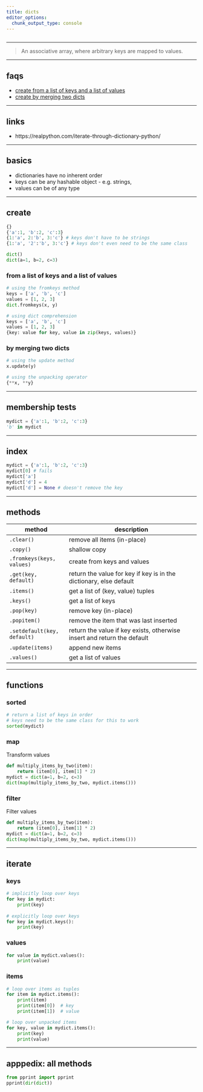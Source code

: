 ```yaml
---
title: dicts
editor_options: 
  chunk_output_type: console
---
```


```r
```

*********************************************************************

> An associative array, where arbitrary keys are mapped to values.

*********************************************************************

## faqs

* [create from a list of keys and a list of values](#create-from-two-lists)  
* [create by merging two dicts](#create-by-merging-two-dicts)  

*********************************************************************

## links

* https://realpython.com/iterate-through-dictionary-python/  

*********************************************************************

## basics

* dictionaries have no inherent order  
* keys can be any hashable object - e.g. strings, 
* values can be of any type  

*********************************************************************

## create

```python
{}
{'a':1, 'b':2, 'c':3}
{1:'a', 2:'b', 3:'c'} # keys don't have to be strings
{1:'a', '2':'b', 3:'c'} # keys don't even need to be the same class

dict()
dict(a=1, b=2, c=3)
```

### from a list of keys and a list of values {#create-from-two-lists}

```python
# using the fromkeys method
keys = ['a', 'b', 'c']
values = [1, 2, 3]
dict.fromkeys(x, y)

# using dict comprehension
keys = ['a', 'b', 'c']
values = [1, 2, 3]
{key: value for key, value in zip(keys, values)}
```

### by merging two dicts {#create-by-merging-two-dicts}

```python
# using the update method
x.update(y)

# using the unpacking operator
{**x, **y}
```

*********************************************************************

## membership tests

```python
mydict = {'a':1, 'b':2, 'c':3}
'b' in mydict
```

*********************************************************************

## index

```python
mydict = {'a':1, 'b':2, 'c':3}
mydict[0] # fails
mydict['a']
mydict['d'] = 4
mydict['d'] = None # doesn't remove the key
```

*********************************************************************

## methods

method | description
------ | -------------
`.clear()` | remove all items (in-place)
`.copy()` | shallow copy
`.fromkeys(keys, values)` | create from keys and values
`.get(key, default)` | return the value for key if key is in the dictionary, else default
`.items()` | get a list of (key, value) tuples
`.keys()` | get a list of keys
`.pop(key)` | remove key (in-place)
`.popitem()` | remove the item that was last inserted
`.setdefault(key, default)` | return the value if key exists, otherwise insert and return the default
`.update(items)` | append new items 
`.values()` | get a list of values

*********************************************************************

## functions

### sorted

```python
# return a list of keys in order 
# keys need to be the same class for this to work
sorted(mydict) 
```

### map

Transform values

```python
def multiply_items_by_two(item):
    return (item[0], item[1] * 2)
mydict = dict(a=1, b=2, c=3)
dict(map(multiply_items_by_two, mydict.items()))
```

### filter

Filter values

```python
def multiply_items_by_two(item):
    return (item[0], item[1] * 2)
mydict = dict(a=1, b=2, c=3)
dict(map(multiply_items_by_two, mydict.items()))
```

*********************************************************************

## iterate

### keys

```python
# implicitly loop over keys
for key in mydict:
    print(key)
    
# explicitly loop over keys
for key in mydict.keys():
    print(key)
```

### values

```python
for value in mydict.values():
    print(value)
```

### items

```python
# loop over items as tuples
for item in mydict.items():
    print(item)
    print(item[0])  # key
    print(item[1])  # value

# loop over unpacked items
for key, value in mydict.items():
    print(key)
    print(value)
```

*********************************************************************

## apppedix: all methods

```python
from pprint import pprint
pprint(dir(dict))
```
